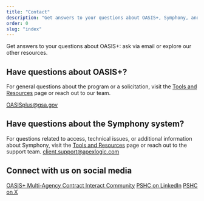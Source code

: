 ```yaml
---
title: "Contact"
description: "Get answers to your questions about OASIS+, Symphony, and more. Reach out to us via email or explore our other resources."
order: 0
slug: "index"
---
```


Get answers to your questions about OASIS+: ask via email or explore our other resources.


## Have questions about OASIS+?
For general questions about the program or a solicitation, visit the [Tools and Resources]() page or reach out to our team.

[OASISplus@gsa.gov](mailto:OASISplus@gsa.gov)


## Have questions about the Symphony system?
For questions related to access, technical issues, or additional information about Symphony, visit the [Tools and Resources]() page or reach out to the support team. 
[client.support@apexlogic.com](mailto:client.support@apexlogic.com)

## Connect with us on social media
[OASIS+ Multi-Agency Contract Interact Community](https://buy.gsa.gov/interact/community/196/activity-feed)
[PSHC on LinkedIn](https://linkedin.com)
[PSHC on X ](https://twitter.com)